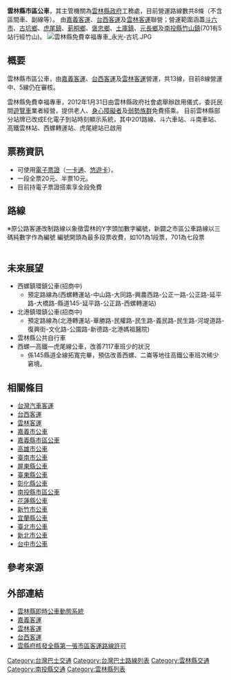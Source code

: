 {{NoteTA
|G1=Transport
}}
{{台灣市區公車
|locale={{ROC}}[[臺灣省|臺灣省]][[雲林縣|雲林縣]][[斗六市|斗六市]]
|manager=[[雲林縣政府|雲林縣政府]]工務處
|fare=段票制
*每段票 全票20元 半票10元 
*2018年7月1日起使用電子票證享免費搭乘
|operator=[[嘉義客運|嘉義客運]]、[[台西客運|台西客運]]、[[雲林客運|雲林客運]]
}}
'''雲林縣市區公車'''，其主管機關為[[雲林縣政府|雲林縣政府]]工務處，目前營運路線數共8條（不含區間車、副線等）。
由[[嘉義客運|嘉義客運]]、[[台西客運|台西客運]]及[[雲林客運|雲林客運]]聯營；營運範圍涵蓋[[斗六市|斗六市]]、[[古坑鄉|古坑鄉]]、[[虎尾鎮|虎尾鎮]]、[[莿桐鄉|莿桐鄉]]、[[褒忠鄉|褒忠鄉]]、[[土庫鎮|土庫鎮]]、[[元長鄉|元長鄉]]及[[南投縣|南投縣]][[竹山鎮_(台灣)|竹山鎮]](701有5站行經竹山)。
[[File:雲林縣免費幸福專車_永光-古坑.JPG|thumb]]

==概要==
雲林縣市區公車，由[[嘉義客運|嘉義客運]]、[[台西客運|台西客運]]及[[雲林客運|雲林客運]]營運，共13線，目前8線營運中、5線仍在審核。

雲林縣免費幸福專車，2012年1月31日由雲林縣政府社會處舉辦啟用儀式，委託民間[[遊覽車|遊覽車]]業者經營，提供老人、[[身心障礙者|身心障礙者]]及[[弱勢族群|弱勢族群]]免費搭乘。
目前雲林縣部分站牌已改成E化電子到站時刻顯示系統，其中201路線、斗六車站、斗南車站、高鐵雲林站、西螺轉運站、虎尾總站已啟用

==票務資訊==
*可使用[[台灣電子票證列表|電子票證]]（[[一卡通_(台灣)|一卡通]]、[[悠遊卡|悠遊卡]]）。
*一段全票20元、半票10元。
*目前持電子票證搭乘享全段免費

==路線==
※原公路客運改制路線以象徵雲林的Y字頭加數字編號，新闢之市區公車路線以三碼純數字作為編號
編號開頭為最多段票收費，如101為1段票，701為七段票
{|class="wikitable" width="95%" align="center"
|-align=center bgcolor=#FFFFFF
|-
!路線編號
!營運區間
!經營業者
!經由
!備註
|-
|'''<font color=red>101</font>'''
|<center>[[斗六棒球場|斗六棒球場]] ⇄ 受天宮<br/><small>Douliu Baseball Stadium ⇄ Shoutiangong Temple</small>
|[[雲林客運|雲林客運]]
|[[斗六車站|斗六火車站]]、慈濟斗六分院<br/>雲林縣政府、雲林科技大學
|
|-
|'''<font color=red>101A</font>'''
|<center>[[斗六棒球場|斗六棒球場]] ⇄ [[環球科技大學|環球科技大學]]<br/><small>Douliu Baseball Stadium ⇄ TransWorld University</small>
|[[雲林客運|雲林客運]]
|[[斗六車站|斗六火車站]]、慈濟斗六分院<br/>雲林縣政府、雲林科技大學
|
|-
|'''<font color=red>102</font>'''
|<center>台電公司雲林區處 ⇄ 崙仔集會所<br/><small>Taipower Company Yunlin Branch ⇄ Lunzi Convocation Office</small>
|[[雲林客運|雲林客運]]
|[[斗六車站|斗六火車站]]、斗六派出所<br/>斗六國中、雲科工業區
|
|-
|'''<font color=red>201</font>'''
|<center>[[高鐵雲林站|高鐵雲林站]] ⇄ [[國立雲林科技大學|雲林科技大學]]<br/><small>THSR Yunlin Station ⇄ National Yunlin University of Science and Technology</small>
|[[雲林客運|雲林客運]]
|斗六火車站、雲林縣政府
|
*[[高鐵快捷公車|高鐵快捷公車]]<ref>[http://news.ltn.com.tw/news/local/paper/933785 高鐵雲林站快捷公車亮相 12.1營運]</ref>
|-
|'''<font color=red>202</font>'''
|<center>[[元長鄉|元長]] ⇄ 高鐵雲林站<br/><small>Yuanzhang ⇄ THSR Yunlin Station</small>
|[[嘉義客運|嘉義客運]]
|[[褒忠鄉|褒忠]]、[[土庫鎮|土庫(馬光)]]
|
*延駛至元長1發車
|-
|'''<font color=red>301</font>'''
|<center>高鐵雲林站 ⇄ [[北港鎮_(臺灣)|北港]]第二停車場<br/><small>THSR Yunlin Station ⇄ Beigang 2nd Parking Lot</small>
|[[台西客運|台西客運]]
|北港
|
|-
|'''<font color=red>701</font>'''
|<center>斗六火車站 ⇄ 東璧山莊<br/><small>Douliu Train Station ⇄ Dong Bi Villa</small>
|[[台西客運|台西客運]]
|荷苞村、草嶺公園
|
*[[台灣好行|台灣好行]]雲林草嶺線
*每週三至週日行駛
*七段票路線
|-
|'''<font color=red>Y01</font>'''
|<center>斗六後站 ⇄ 華山咖啡大街<br/><small>Douliu Train Station(Rear Exit) ⇄ Huashan Coffee Street
|[[嘉義客運|嘉義客運]]
|[[劍湖山世界|劍湖山世界]]
|
*[[台灣好行|台灣好行]]斗六古坑線
*原公路客運7704改制
|-
|'''<font color=red>Y02</font>'''
|<center>斗六火車站 → 斗六火車站<br/><small>Douliu Train Station → Douliu Train Station
|[[台西客運|台西客運]]
|高鐵雲林站、北港
|
*台灣好行北港虎尾線
*原公路客運7137改制
*'''<font color="red">單向環狀發車</font>'''
*郵輪式公車，每日一班次
|-
|}

==未來展望==
*西螺鎮環鎮公車(招商中)
**預定路線為(西螺轉運站-中山路-大同路-興農西路-公正一路-公正路-延平路-大橋路-縣道145-延平路-公正路-西螺轉運站)
*北港鎮環鎮公車(招商中)
**預定路線為(北港轉運站-華勝路-民權路-民生路-義民路-民生路-河堤道路-復興街-文化路-公園路-新德路-北港媽祖醫院)
*雲林縣公共自行車
*西螺—高鐵—虎尾線公車，改善7117車班少的狀況
**係145縣道全線拓寬完畢，預估改善西螺、二崙等地往高鐵公車班次稀少窘境。

==相關條目==
*[[台灣汽車客運|台灣汽車客運]]
*[[台西客運|台西客運]]
*[[雲林客運|雲林客運]]
*[[嘉義市公車|嘉義市公車]]
*[[嘉義縣市區公車|嘉義縣市區公車]]
*[[高雄市公車|高雄市公車]]
*[[臺南市公車|臺南市公車]]
*[[屏東縣市區公車|屏東縣公車]]
*[[臺東縣市區公車|臺東縣公車]]
*[[彰化縣公車|彰化縣公車]]
*[[南投縣市區公車|南投縣市區公車]]
*[[花蓮縣市區公車|花蓮縣公車]]
*[[新竹市公車|新竹市公車]]
*[[宜蘭縣市區公車|宜蘭縣公車]]
*[[臺北市公車|臺北市公車]]
*[[新北市公車|新北市公車]]
*[[台中市公車|台中市公車]]

==參考來源==
<references/>

==外部連結==
*[http://ebus.yunlin.gov.tw/  雲林縣即時公車動態系統]
*[http://www.cibus.com.tw/ 嘉義客運]
*[http://www.ropobus.com/ 雲林客運]
*[http://www.taisibus.com/ 台西客運]
*[https://web.archive.org/web/20150709171439/http://www.yunlin.gov.tw/News/detail.asp?id=201506130001 雲縣府核發全縣第一張市區客運路線許可]

{{台灣市區公車列表}}
{{一卡通}}
{{悠遊卡}}

[[Category:台灣巴士交通|Category:台灣巴士交通]]
[[Category:台灣巴士路線列表|Category:台灣巴士路線列表]]
[[Category:雲林縣交通|Category:雲林縣交通]]
[[Category:南投縣交通|Category:南投縣交通]]
[[Category:雲林縣列表|Category:雲林縣列表]]